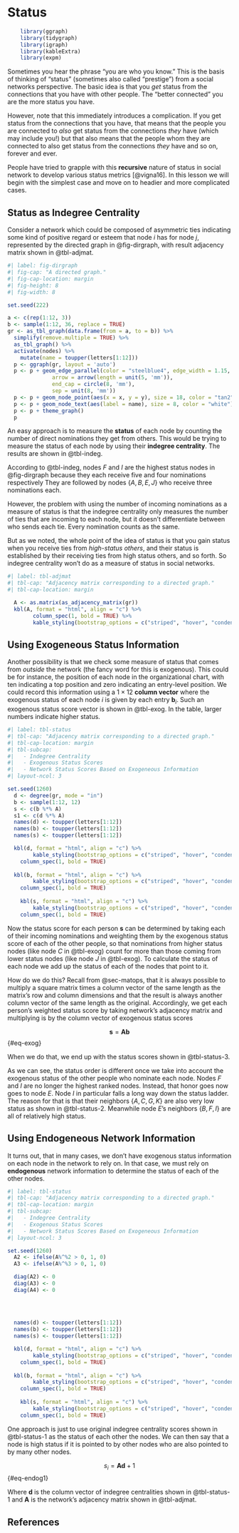 # Status

```r
    library(ggraph)
    library(tidygraph)
    library(igraph)
    library(kableExtra)
    library(expm)
```

Sometimes you hear the phrase "you are who you know." This is the basis of thinking of "status" (sometimes also called "prestige") from a social networks perspective. The basic idea is that you *get* status from the connections that you have with other people. The "better connected" you are the more status you have.

However, note that this immediately introduces a complication. If you get status from the connections that you have, that means that the people you are connected to *also* get status from the connections *they* have (which may include you!) but that also means that the people whom they are connected to also get status from the connections *they* have and so on, forever and ever. 

People have tried to grapple with this **recursive** nature of status in social network to develop various status metrics [@vigna16]. In this lesson we will begin with the simplest case and move on to headier and more complicated cases. 

## Status as Indegree Centrality
Consider a network which could be composed of asymmetric ties indicating some kind of positive regard or esteem that node *i* has for node *j*, represented by the directed graph in @fig-dirgraph, with result adjacency matrix shown in @tbl-adjmat. 


```r
#| label: fig-dirgraph
#| fig-cap: "A directed graph."
#| fig-cap-location: margin
#| fig-height: 8
#| fig-width: 8

set.seed(222)

a <- c(rep(1:12, 3))
b <- sample(1:12, 36, replace = TRUE)
gr <- as_tbl_graph(data.frame(from = a, to = b)) %>% 
  simplify(remove.multiple = TRUE) %>% 
  as_tbl_graph() %>% 
  activate(nodes) %>% 
    mutate(name = toupper(letters[1:12])) 
  p <- ggraph(gr, layout = 'auto')
  p <- p + geom_edge_parallel(color = "steelblue4", edge_width = 1.15,
              arrow = arrow(length = unit(5, 'mm')),
              end_cap = circle(8, 'mm'), 
              sep = unit(8, 'mm'))
  p <- p + geom_node_point(aes(x = x, y = y), size = 18, color = "tan2") 
  p <- p + geom_node_text(aes(label = name), size = 8, color = "white")
  p <- p + theme_graph() 
  p
```

An easy approach is to measure the **status** of each node by counting the number of direct nominations they get from others. This would be trying to measure the status of each node by using their **indegree centrality**. The results are shown in @tbl-indeg.

According to @tbl-indeg, nodes $F$ and $I$ are the highest status nodes in @fig-dirgraph because they each receive five and four nominations respectively They are followed by nodes $\{A, B, E, J\}$ who receive three nominations each.

However, the problem with using the number of incoming nominations as a measure of status is that the indegree centrality only measures the number of ties that are incoming to each node, but it doesn't differentiate between who sends each tie. Every nomination counts as the same. 

But as we noted, the whole point of the idea of status is that you gain status when you receive ties from *high-status others*, and their status is established by their receiving ties from high status others, and so forth. So indegree centrality won't do as a measure of status in social networks.  


```r
#| label: tbl-adjmat
#| tbl-cap: "Adjacency matrix corresponding to a directed graph."
#| tbl-cap-location: margin

  A <- as.matrix(as_adjacency_matrix(gr))
  kbl(A, format = "html", align = "c") %>% 
        column_spec(1, bold = TRUE) %>% 
        kable_styling(bootstrap_options = c("striped", "hover", "condensed", "responsive")) 
```

## Using Exogeneous Status Information
Another possibility is that we check some measure of status that comes from *outside* the network (the fancy word for this is exogenous). This could be for instance, the position of each node in the organizational chart, with ten indicating a top position and zero indicating an entry-level position. We could record this information using a $1 \times 12$ **column vector** where the exogenous status of each node *i* is given by each entry $\mathbf{b}_i$. Such an exogenous status score vector is shown in @tbl-exog. In the table, larger numbers indicate higher status. 


```r
#| label: tbl-status
#| tbl-cap: "Adjacency matrix corresponding to a directed graph."
#| tbl-cap-location: margin
#| tbl-subcap: 
#|   - Indegree Centrality
#|   - Exogenous Status Scores
#|   - Network Status Scores Based on Exogeneous Information
#| layout-ncol: 3

set.seed(1260)
  d <- degree(gr, mode = "in")
  b <- sample(1:12, 12)
  s <- c(b %*% A)
  s1 <- c(d %*% A)
  names(d) <- toupper(letters[1:12])
  names(b) <- toupper(letters[1:12])
  names(s) <- toupper(letters[1:12])

  kbl(d, format = "html", align = "c") %>% 
        kable_styling(bootstrap_options = c("striped", "hover", "condensed", "responsive")) %>% 
    column_spec(1, bold = TRUE)
  
  kbl(b, format = "html", align = "c") %>% 
        kable_styling(bootstrap_options = c("striped", "hover", "condensed", "responsive")) %>% 
    column_spec(1, bold = TRUE)
  
    kbl(s, format = "html", align = "c") %>% 
        kable_styling(bootstrap_options = c("striped", "hover", "condensed", "responsive")) %>% 
    column_spec(1, bold = TRUE)
```

Now the status score for each person $\mathbf{s}$ can be determined by taking each of their incoming nominations and weighting them by the exogenous status score of each of the other people, so that nominations from higher status nodes (like node $C$ in @tbl-exog) count for more than those coming from lower status nodes (like node $J$ in @tbl-exog). To calculate the status of each node we add up the status of each of the nodes that point to it. 

How do we do this? Recall from @sec-matops, that it is always possible to multiply a square matrix times a column vector of the same length as the matrix's row and column dimensions and that the result is always another column vector of the same length as the original. Accordingly, we get each person's weighted status score by taking network's adjacency matrix and multiplying is by the column vector of exogenous status scores  

$$
\mathbf{s} = \mathbf{A} \mathbf{b} 
$$ {#eq-exog}

When we do that, we end up with the status scores shown in @tbl-status-3.

As we can see, the status order is different once we take into account the exogenous status of the other people who nominate each node. Nodes $F$ and $I$ are no longer the highest ranked nodes. Instead, that honor goes now goes to node $E$. Node $I$ in particular falls a long way down the status ladder. The reason for that is that their neighbors $\{A, C, G, K\}$ are also very low status as shown in @tbl-status-2. Meanwhile node $E$'s neighbors $\{B, F, I\}$ are all of relatively high status. 

## Using Endogeneous Network Information 
It turns out, that in many cases, we don't have exogenous status information on each node in the network to rely on. In that case, we must rely on **endogenous** network information to determine the status of each of the other nodes. 

```r
#| label: tbl-status
#| tbl-cap: "Adjacency matrix corresponding to a directed graph."
#| tbl-cap-location: margin
#| tbl-subcap: 
#|   - Indegree Centrality
#|   - Exogenous Status Scores
#|   - Network Status Scores Based on Exogeneous Information
#| layout-ncol: 3

set.seed(1260)
  A2 <- ifelse(A%^%2 > 0, 1, 0)
  A3 <- ifelse(A%^%3 > 0, 1, 0)

  diag(A2) <- 0
  diag(A3) <- 0
  diag(A4) <- 0

  
  
  
  names(d) <- toupper(letters[1:12])
  names(b) <- toupper(letters[1:12])
  names(s) <- toupper(letters[1:12])

  kbl(d, format = "html", align = "c") %>% 
        kable_styling(bootstrap_options = c("striped", "hover", "condensed", "responsive")) %>% 
    column_spec(1, bold = TRUE)
  
  kbl(b, format = "html", align = "c") %>% 
        kable_styling(bootstrap_options = c("striped", "hover", "condensed", "responsive")) %>% 
    column_spec(1, bold = TRUE)
  
    kbl(s, format = "html", align = "c") %>% 
        kable_styling(bootstrap_options = c("striped", "hover", "condensed", "responsive")) %>% 
    column_spec(1, bold = TRUE)
```


One approach is just to use original indegree centrality scores shown in @tbl-status-1 as the status of each other the nodes. We can then say that a node is high status if it is pointed to by other nodes who are also pointed to by many other nodes. 

$$
  s_i = \mathbf{Ad} + 1
$$ {#eq-endog1}

Where $\mathbf{d}$ is the column vector of indegree centralities shown in @tbl-status-1 and $\mathbf{A}$ is the network's adjacency matrix shown in @tbl-adjmat. 


## References {.unnumbered}


